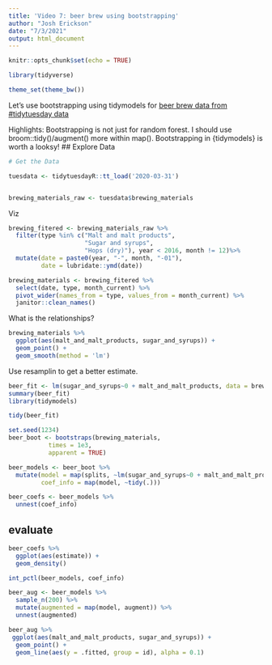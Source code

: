 ```yaml
---
title: 'Video 7: beer brew using bootstrapping'
author: "Josh Erickson"
date: "7/3/2021"
output: html_document
---
```


```r
knitr::opts_chunk$set(echo = TRUE)
```
```r
library(tidyverse)

theme_set(theme_bw())
```

Let's use bootstrapping using tidymodels for [beer brew data from #tidytuesday data](https://github.com/rfordatascience/tidytuesday/blob/master/data/2020/2020-03-231/readme.md)

Highlights: Bootstrapping is not just for random forest. I should use broom::tidy()/augment() more within map(). Bootstrapping in {tidymodels} is worth a looksy!
## Explore Data

```r
# Get the Data

tuesdata <- tidytuesdayR::tt_load('2020-03-31')


brewing_materials_raw <- tuesdata$brewing_materials

```

Viz

```r
brewing_fitered <- brewing_materials_raw %>% 
  filter(type %in% c("Malt and malt products",
                     "Sugar and syrups",
                     "Hops (dry)"), year < 2016, month != 12)%>% 
  mutate(date = paste0(year, "-", month, "-01"),
         date = lubridate::ymd(date)) 

brewing_materials <- brewing_fitered %>% 
  select(date, type, month_current) %>% 
  pivot_wider(names_from = type, values_from = month_current) %>% 
  janitor::clean_names()

```

What is the relationships?

```r
brewing_materials %>% 
  ggplot(aes(malt_and_malt_products, sugar_and_syrups)) + 
  geom_point() + 
  geom_smooth(method = 'lm')
```

Use resamplin to get a better estimate.

```r
beer_fit <- lm(sugar_and_syrups~0 + malt_and_malt_products, data = brewing_materials)
summary(beer_fit)
library(tidymodels)

tidy(beer_fit)
```


```r
set.seed(1234)
beer_boot <- bootstraps(brewing_materials,
           times = 1e3,
           apparent = TRUE)

beer_models <- beer_boot %>% 
  mutate(model = map(splits, ~lm(sugar_and_syrups~0 + malt_and_malt_products, data = .)),
         coef_info = map(model, ~tidy(.)))

beer_coefs <- beer_models %>% 
  unnest(coef_info)
```
## evaluate

```r
beer_coefs %>% 
  ggplot(aes(estimate)) +
  geom_density()
```

```r
int_pctl(beer_models, coef_info)

beer_aug <- beer_models %>% 
  sample_n(200) %>% 
  mutate(augmented = map(model, augment)) %>% 
  unnest(augmented)

beer_aug %>% 
 ggplot(aes(malt_and_malt_products, sugar_and_syrups)) + 
  geom_point() +
  geom_line(aes(y = .fitted, group = id), alpha = 0.1)
```

